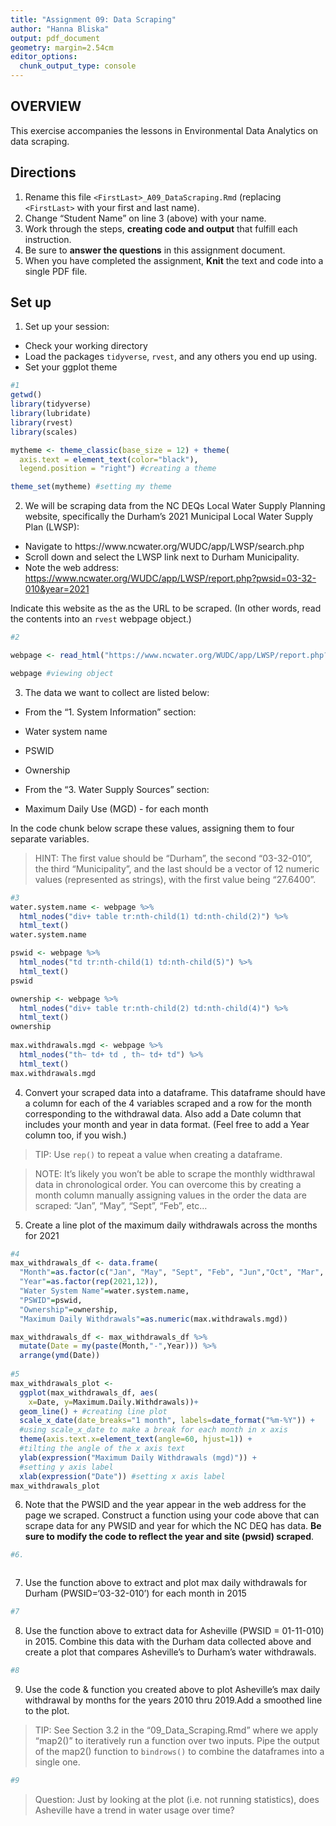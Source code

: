```yaml
---
title: "Assignment 09: Data Scraping"
author: "Hanna Bliska"
output: pdf_document
geometry: margin=2.54cm
editor_options: 
  chunk_output_type: console
---
```


## OVERVIEW

This exercise accompanies the lessons in Environmental Data Analytics on data scraping. 

## Directions
1. Rename this file `<FirstLast>_A09_DataScraping.Rmd` (replacing `<FirstLast>` with your first and last name).
2. Change "Student Name" on line 3 (above) with your name.
3. Work through the steps, **creating code and output** that fulfill each instruction.
4. Be sure to **answer the questions** in this assignment document.
5. When you have completed the assignment, **Knit** the text and code into a single PDF file.


## Set up 
1. Set up your session:

* Check your working directory
* Load the packages `tidyverse`, `rvest`, and any others you end up using.
* Set your ggplot theme

```r
#1
getwd()
library(tidyverse)
library(lubridate)
library(rvest)
library(scales)

mytheme <- theme_classic(base_size = 12) + theme(
  axis.text = element_text(color="black"), 
  legend.position = "right") #creating a theme

theme_set(mytheme) #setting my theme
```

2. We will be scraping data from the NC DEQs Local Water Supply Planning website, specifically the Durham's 2021 Municipal Local Water Supply Plan (LWSP): 
 * Navigate to https://www.ncwater.org/WUDC/app/LWSP/search.php
 * Scroll down and select the LWSP link next to Durham Municipality. 
 * Note the web address: <https://www.ncwater.org/WUDC/app/LWSP/report.php?pwsid=03-32-010&year=2021>
 
Indicate this website as the as the URL to be scraped. (In other words, read the contents into an `rvest` webpage object.)

```r
#2

webpage <- read_html("https://www.ncwater.org/WUDC/app/LWSP/report.php?pwsid=03-32-010&year=2021") #fetching contents into webpage object

webpage #viewing object

```

3. The data we want to collect are listed below:

* From the "1. System Information" section:
 * Water system name
 * PSWID
 * Ownership
 
* From the "3. Water Supply Sources" section:
 * Maximum Daily Use (MGD) - for each month

In the code chunk below scrape these values, assigning them to four separate variables.

>HINT: The first value should be "Durham", the second "03-32-010", the third "Municipality", and the last should be a vector of 12 numeric values (represented as strings), with the first value being "27.6400".

```r
#3
water.system.name <- webpage %>%
  html_nodes("div+ table tr:nth-child(1) td:nth-child(2)") %>%
  html_text()
water.system.name

pswid <- webpage %>%
  html_nodes("td tr:nth-child(1) td:nth-child(5)") %>%
  html_text()
pswid

ownership <- webpage %>%
  html_nodes("div+ table tr:nth-child(2) td:nth-child(4)") %>%
  html_text()
ownership
  
max.withdrawals.mgd <- webpage %>%
  html_nodes("th~ td+ td , th~ td+ td") %>%
  html_text()
max.withdrawals.mgd

```


4. Convert your scraped data into a dataframe. This dataframe should have a column for each of the 4 variables scraped and a row for the month corresponding to the withdrawal data. Also add a Date column that includes your month and year in data format. (Feel free to add a Year column too, if you wish.)

>TIP: Use `rep()` to repeat a value when creating a dataframe.

>NOTE: It's likely you won't be able to scrape the monthly widthrawal data in chronological order. You can overcome this by creating a month column manually assigning values in the order the data are scraped: "Jan", "May", "Sept", "Feb", etc...

5. Create a line plot of the maximum daily withdrawals across the months for 2021

```r
#4
max_withdrawals_df <- data.frame(
  "Month"=as.factor(c("Jan", "May", "Sept", "Feb", "Jun","Oct", "Mar", "Jul", "Nov", "Apr", "Aug", "Dec")),
  "Year"=as.factor(rep(2021,12)),
  "Water System Name"=water.system.name,
  "PSWID"=pswid,
  "Ownership"=ownership,
  "Maximum Daily Withdrawals"=as.numeric(max.withdrawals.mgd))

max_withdrawals_df <- max_withdrawals_df %>%
  mutate(Date = my(paste(Month,"-",Year))) %>%
  arrange(ymd(Date))
 
#5
max_withdrawals_plot <- 
  ggplot(max_withdrawals_df, aes(
    x=Date, y=Maximum.Daily.Withdrawals))+ 
  geom_line() + #creating line plot
  scale_x_date(date_breaks="1 month", labels=date_format("%m-%Y")) +
  #using scale_x_date to make a break for each month in x axis
  theme(axis.text.x=element_text(angle=60, hjust=1)) +
  #tilting the angle of the x axis text
  ylab(expression("Maximum Daily Withdrawals (mgd)")) + 
  #setting y axis label
  xlab(expression("Date")) #setting x axis label
max_withdrawals_plot
```

6. Note that the PWSID and the year appear in the web address for the page we scraped. Construct a function using your code above that can scrape data for any PWSID and year for which the NC DEQ has data. **Be sure to modify the code to reflect the year and site (pwsid) scraped**.

```r
#6.



```

7. Use the function above to extract and plot max daily withdrawals for Durham (PWSID='03-32-010') for each month in 2015

```r
#7


```

8. Use the function above to extract data for Asheville (PWSID = 01-11-010) in 2015. Combine this data with the Durham data collected above and create a plot that compares Asheville's to Durham's water withdrawals.

```r
#8


```


9. Use the code & function you created above to plot Asheville's max daily withdrawal by months for the years 2010 thru 2019.Add a smoothed line to the plot.

>TIP: See Section 3.2 in the "09_Data_Scraping.Rmd" where we apply "map2()" to iteratively run a function over two inputs. Pipe the output of the map2() function to `bindrows()` to combine the dataframes into a single one. 

```r
#9


```

>Question: Just by looking at the plot (i.e. not running statistics), does Asheville have a trend in water usage over time?